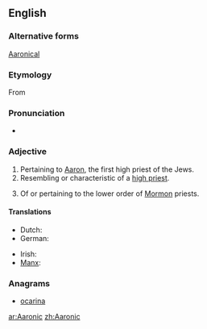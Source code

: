 ==English==

===Alternative forms===
[[Aaronical]]

===Etymology===
From {{suffix|Aaron|ic}}

===Pronunciation===
* {{IPA|/æˈɹɑnɪk/|/ɛˈrɑnɪk/|lang=en}}

===Adjective===
{{en-adj}}

# Pertaining to [[Aaron]], the first high priest of the Jews.
# Resembling or characteristic of a [[high priest]].
# {{Mormonism}} Of or pertaining to the lower order of [[Mormon]] priests.

====Translations====
{{trans-top|pertaining to Aaron}}
* Dutch: {{t|nl|Aaronisch}}
* German: {{t|de|Aaronisch}}
{{trans-mid}}
* Irish: {{t|ga|Árónach}}
* [[Manx]]: {{t|gv|Aaronagh}}
{{trans-bottom}}

===Anagrams===
* [[ocarina#English|ocarina]]

[[ar:Aaronic]]
[[zh:Aaronic]]